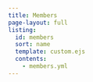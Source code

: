 ```yaml
---
title: Members
page-layout: full
listing:
  id: members
  sort: name
  template: custom.ejs
  contents:
    - members.yml
---
```


:::{#members}
:::